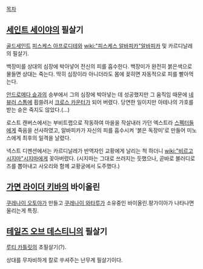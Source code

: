 [[목차]]

== [[세인트 세이야]]의 필살기 ==
[[골드세인트]] [[피스케스 아프로디테]]와 [[wiki:"피스케스 알바피카"알바피카]] 및 카르디날레의 필살기.

백장미를 상대의 심장에 박아넣어 전신의 피를 흡수한다. 백장미가 완전히 붉은색으로 물들면 상대는 죽는다. 딱히 심장이라 아니더라도 몸에 꽂히면 자동적으로 피를 빨아먹는다.

[[안드로메다 슌]]과의 승부에서 그의 심장에 박아넣는 데 성공했지만 그 움직임 때문에 [[네뷰러 스톰]]에 휩쓸려서 [[크로스 카운터]]가 되어 버렸다. 당연한 일이지만 아테나의 가호를 받는 슌은 죽지도 않았다.(...)

로스트 캔버스에서는 부비트랩으로 작동하여 마을을 작살내러 가던 엑스트라 [[스펙터]]들에게 죽음을 선사하였고, 알바피카가 자신의 피를 흡수시켜 '붉은 독장미'로 만들어 미노스에게 최후의 일격을 날렸다. 

넥스트 디멘션에서는 카르디날레가 반역자인 교황에게 날리는 척 하더니 [[wiki:"비르고 시지마"시지마]]에게 꽂아버렸다. (시지마는 그대로 쓰러지는 듯했으나, 곧바로 블러디로즈를 뽑아내고 사오리와 함께 교황궁에서 도주했다.)

== [[가면 라이더 키바]]의 바이올린 == 
[[쿠레나이 오토야]]가 만들고 [[쿠레나이 와타루]]가 소유중인 바이올린.팡가이아가 나타나면 울리는게 특징.

== [[테일즈 오브 데스티니]]의 필살기 == 
[[루티 카틀릿]]의 초필살기(?). 

상대를 무자비하게 칼로 쑤셔주는 난무계 필살기이다.
